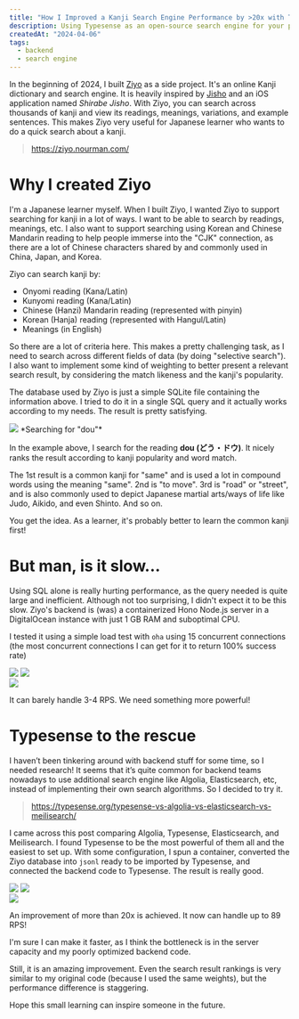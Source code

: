 ```yaml
---
title: "How I Improved a Kanji Search Engine Performance by >20x with Typesense"
description: Using Typesense as an open-source search engine for your project
createdAt: "2024-04-06"
tags:
  - backend
  - search engine
---
```


In the beginning of 2024, I built [Ziyo](https://ziyo.nourman.com/) as a side project. It's an online Kanji dictionary and search engine. It is heavily inspired by [Jisho](http://jisho.org/) and an iOS application named *Shirabe Jisho*. With Ziyo, you can search across thousands of kanji and view its readings, meanings, variations, and example sentences. This makes Ziyo very useful for Japanese learner who wants to do a quick search about a kanji.

> https://ziyo.nourman.com/

# Why I created Ziyo

I'm a Japanese learner myself. When I built Ziyo, I wanted Ziyo to support searching for kanji in a lot of ways. I want to be able to search by readings, meanings, etc. I also want to support searching using Korean and Chinese Mandarin reading to help people immerse into the "CJK" connection, as there are a lot of Chinese characters shared by and commonly used in China, Japan, and Korea.

Ziyo can search kanji by:

- Onyomi reading (Kana/Latin)
- Kunyomi reading (Kana/Latin)
- Chinese (Hanzi) Mandarin reading (represented with pinyin)
- Korean (Hanja) reading (represented with Hangul/Latin)
- Meanings (in English)

So there are a lot of criteria here. This makes a pretty challenging task, as I need to search across different fields of data (by doing "selective search"). I also want to implement some kind of weighting to better present a relevant search result, by considering the match likeness and the kanji's popularity.

The database used by Ziyo is just a simple SQLite file containing the information above. I tried to do it in a single SQL query and it actually works according to my needs. The result is pretty satisfying.

<img src="https://www.notion.so/image/https%3A%2F%2Fprod-files-secure.s3.us-west-2.amazonaws.com%2F60678cfd-c33f-44e7-a8ed-09d08e538e17%2F40109b71-1ecb-4ef0-ad45-253fec920bda%2FSecure_File.png?table=block&id=c7b09c87-4041-4741-a4a0-219b6ca3adcd&cache=v2"/>
*Searching for "dou"*

In the example above, I search for the reading **dou (どう・ドウ)**. It nicely ranks the result according to kanji popularity and word match.

The 1st result is a common kanji for "same" and is used a lot in compound words using the meaning "same". 2nd is "to move". 3rd is "road" or "street", and is also commonly used to depict Japanese martial arts/ways of life like Judo, Aikido, and even Shinto. And so on.

You get the idea. As a learner, it's probably better to learn the common kanji first!

# But man, is it slow...

Using SQL alone is really hurting performance, as the query needed is quite large and inefficient. Although not too surprising, I didn't expect it to be this slow. Ziyo's backend is (was) a containerized Hono Node.js server in a DigitalOcean instance with just 1 GB RAM and suboptimal CPU.

I tested it using a simple load test with `oha` using 15 concurrent connections (the most concurrent connections I can get for it to return 100% success rate)

<div className="flex flex-col sm:flex-row">
  <img className="sm:w-1/2" src="https://www.notion.so/image/https%3A%2F%2Fprod-files-secure.s3.us-west-2.amazonaws.com%2F60678cfd-c33f-44e7-a8ed-09d08e538e17%2Feb6188df-fc7f-4e50-a9b4-04d98997bd7f%2FUntitled.png?table=block&id=6c34fc8d-de1c-4a30-8360-7bca9e1a2ce0&cache=v2"/>
  <img className="sm:w-1/2" src="https://www.notion.so/image/https%3A%2F%2Fprod-files-secure.s3.us-west-2.amazonaws.com%2F60678cfd-c33f-44e7-a8ed-09d08e538e17%2F03323447-2b9b-4d3c-8dea-a678263e1109%2FUntitled.png?table=block&id=69905719-258c-4e0b-84b6-7a378b137775&cache=v2"/>
</div>
<img className="sm:w-1/2" src="https://www.notion.so/image/https%3A%2F%2Fprod-files-secure.s3.us-west-2.amazonaws.com%2F60678cfd-c33f-44e7-a8ed-09d08e538e17%2F9bb3fcb9-0d3d-4adb-836c-c392e31fdb49%2FUntitled.png?table=block&id=b5ce397e-729b-43c9-9685-e9e18ceb1972&cache=v2"/>

It can barely handle 3-4 RPS. We need something more powerful!

# Typesense to the rescue

I haven’t been tinkering around with backend stuff for some time, so I needed research! It seems that it’s quite common for backend teams nowadays to use additional search engine like Algolia, Elasticsearch, etc, instead of implementing their own search algorithms. So I decided to try it.

> https://typesense.org/typesense-vs-algolia-vs-elasticsearch-vs-meilisearch/

I came across this post comparing Algolia, Typesense, Elasticsearch, and Meilisearch. I found Typesense to be the most powerful of them all and the easiest to set up. With some configuration, I spun a container, converted the Ziyo database into `jsonl` ready to be imported by Typesense, and connected the backend code to Typesense. The result is really good.

<div className="flex flex-col sm:flex-row">
  <img className="sm:w-1/2" src="https://www.notion.so/image/https%3A%2F%2Fprod-files-secure.s3.us-west-2.amazonaws.com%2F60678cfd-c33f-44e7-a8ed-09d08e538e17%2F0abd39b4-72c3-461a-8bbd-4111bdc1268e%2FUntitled.png?table=block&id=a2564b98-bf75-45dc-9a74-58102f612e93&cache=v2"/>
  <img className="sm:w-1/2" src="https://www.notion.so/image/https%3A%2F%2Fprod-files-secure.s3.us-west-2.amazonaws.com%2F60678cfd-c33f-44e7-a8ed-09d08e538e17%2Fa8d9112a-519c-45aa-b553-9f0cdf3c5fac%2FUntitled.png?table=block&id=33d193f5-b1e6-4a84-8a8d-89195c60d7fe&cache=v2"/>
</div>
<img className="sm:w-1/2" src="https://www.notion.so/image/https%3A%2F%2Fprod-files-secure.s3.us-west-2.amazonaws.com%2F60678cfd-c33f-44e7-a8ed-09d08e538e17%2F5dc9e2a4-926c-4043-b63f-8c72bc421eef%2FUntitled.png?table=block&id=f6b4c29c-e817-4528-87b0-8c81c8d82c4e&cache=v2"/>

An improvement of more than 20x is achieved. It now can handle up to 89 RPS!

I'm sure I can make it faster, as I think the bottleneck is in the server capacity and my poorly optimized backend code.

Still, it is an amazing improvement. Even the search result rankings is very similar to my original code (because I used the same weights), but the performance difference is staggering.

Hope this small learning can inspire someone in the future.